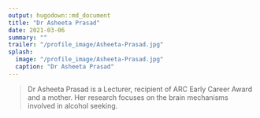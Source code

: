 ```yaml
---
output: hugodown::md_document
title: "Dr Asheeta Prasad"
date: 2021-03-06
summary: ""
trailer: "/profile_image/Asheeta-Prasad.jpg"
splash:
  image: "/profile_image/Asheeta-Prasad.jpg"
  caption: "Dr Asheeta Prasad"
---
```


> Dr Asheeta Prasad is a Lecturer, recipient of ARC Early Career Award and a mother. Her research focuses on the brain mechanisms involved in alcohol seeking.

